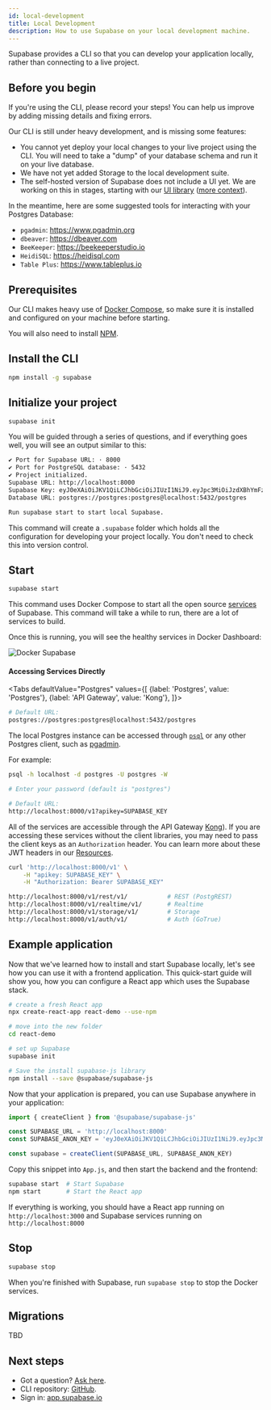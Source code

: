 ```yaml
---
id: local-development
title: Local Development
description: How to use Supabase on your local development machine.
---
```



Supabase provides a CLI so that you can develop your application locally, rather than connecting to a live project.

## Before you begin

If you're using the CLI, please record your steps! You can help us improve by adding missing details and fixing errors. 

Our CLI is still under heavy development, and is missing some features:

- You cannot yet deploy your local changes to your live project using the CLI. You will need to take a "dump" of your database schema 
and run it on your live database.
- We have not yet added Storage to the local development suite.
- The self-hosted version of Supabase does not include a UI yet. 
We are working on this in stages, starting with our [UI library](https://github.com/supabase/ui) 
([more context](https://github.com/supabase/supabase/discussions/1001#discussioncomment-558696)).

In the meantime, here are some suggested tools for interacting with your Postgres Database:

- `pgadmin`: https://www.pgadmin.org 
- `dbeaver`: https://dbeaver.com 
- `BeeKeeper`: https://beekeeperstudio.io
- `HeidiSQL`: https://heidisql.com
- `Table Plus`: https://www.tableplus.io

## Prerequisites

Our CLI makes heavy use of [Docker Compose](https://docs.docker.com/compose/install), so make sure it is installed and configured on your machine before starting.

You will also need to install [NPM](https://docs.npmjs.com/downloading-and-installing-node-js-and-npm).

## Install the CLI

```bash
npm install -g supabase
```


## Initialize your project

```bash
supabase init
```

You will be guided through a series of questions, and if everything goes well, you will see an output similar to this:

```txt
✔ Port for Supabase URL: · 8000
✔ Port for PostgreSQL database: · 5432
✔ Project initialized.
Supabase URL: http://localhost:8000
Supabase Key: eyJ0eXAiOiJKV1QiLCJhbGciOiJIUzI1NiJ9.eyJpc3MiOiJzdXBhYmFzZSIsImlhdCI6MTYwMzk2ODgzNCwiZXhwIjoyNTUwNjUzNjM0LCJhdWQiOiIiLCJzdWIiOiIiLCJSb2xlIjoicG9zdGdyZXMifQ.magCcozTMKNrl76Tj2dsM7XTl_YH0v0ilajzAvIlw3U
Database URL: postgres://postgres:postgres@localhost:5432/postgres

Run supabase start to start local Supabase.
```

This command will create a `.supabase` folder which holds all the configuration for developing your project locally. You don't need to check this into version control. 


## Start


```bash
supabase start
```

This command uses Docker Compose to start all the open source [services](/docs/#how-it-works) of Supabase. This command will take a while to run, there are a lot of services to build.

Once this is running, you will see the healthy services in Docker Dashboard:

![Docker Supabase](/img/docker-supabase.png)


#### Accessing Services Directly


<Tabs
defaultValue="Postgres"
values={[
  {label: 'Postgres', value: 'Postgres'},
  {label: 'API Gateway', value: 'Kong'},
]}>
<TabItem value="Postgres">

```sh
# Default URL:
postgres://postgres:postgres@localhost:5432/postgres
```

The local Postgres instance can be accessed through [`psql`](https://www.postgresql.org/docs/current/app-psql.html) 
or any other Postgres client, such as [pgadmin](https://www.pgadmin.org/).

For example:

```bash
psql -h localhost -d postgres -U postgres -W

# Enter your password (default is "postgres")
```

</TabItem>
<TabItem value="Kong">

```sh
# Default URL:
http://localhost:8000/v1?apikey=SUPABASE_KEY
```

All of the services are accessible through the API Gateway [Kong](https://github.com/Kong/kong)). 
If you are accessing these services without the client libraries, you may need to pass the client keys as an `Authorization` header. 
You can learn more about these JWT headers in our [Resources](http://localhost:3005/docs/learn/auth-deep-dive/auth-deep-dive-jwts).


```sh
curl 'http://localhost:8000/v1' \
    -H "apikey: SUPABASE_KEY" \
    -H "Authorization: Bearer SUPABASE_KEY"

http://localhost:8000/v1/rest/v1/           # REST (PostgREST)
http://localhost:8000/v1/realtime/v1/       # Realtime
http://localhost:8000/v1/storage/v1/        # Storage
http://localhost:8000/v1/auth/v1/           # Auth (GoTrue)
```


</TabItem>
</Tabs>


## Example application

Now that we've learned how to install and start Supabase locally, let's see how you can use it with a frontend application. 
This quick-start guide will show you, how you can configure a React app which uses the Supabase stack.

```bash
# create a fresh React app
npx create-react-app react-demo --use-npm

# move into the new folder
cd react-demo

# set up Supabase 
supabase init 

# Save the install supabase-js library
npm install --save @supabase/supabase-js
```

Now that your application is prepared, you can use Supabase anywhere in your application:

```js
import { createClient } from '@supabase/supabase-js'

const SUPABASE_URL = 'http://localhost:8000'
const SUPABASE_ANON_KEY = 'eyJ0eXAiOiJKV1QiLCJhbGciOiJIUzI1NiJ9.eyJpc3MiOiJzdXBhYmFzZSIsImlhdCI6MTYwMzk2ODgzNCwiZXhwIjoyNTUwNjUzNjM0LCJhdWQiOiIiLCJzdWIiOiIiLCJSb2xlIjoicG9zdGdyZXMifQ.magCcozTMKNrl76Tj2dsM7XTl_YH0v0ilajzAvIlw3U'

const supabase = createClient(SUPABASE_URL, SUPABASE_ANON_KEY)
```

Copy this snippet into `App.js`, and then start the backend and the frontend:

```bash
supabase start  # Start Supabase
npm start       # Start the React app
```

If everything is working, you should have a React app running on `http://localhost:3000` and Supabase services running on `http://localhost:8000`

## Stop

```bash
supabase stop
```

When you're finished with Supabase, run `supabase stop` to stop the Docker services.

## Migrations

TBD


## Next steps

- Got a question? [Ask here](https://github.com/supabase/supabase/discussions).
- CLI repository: [GitHub](https://github.com/supabase/cli).
- Sign in: [app.supabase.io](https://app.supabase.io)
